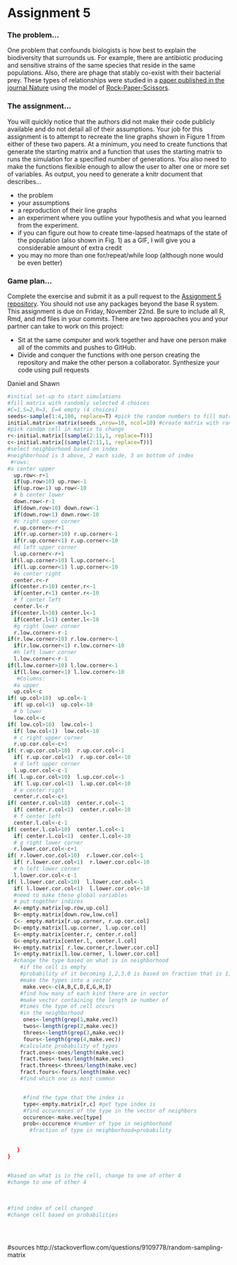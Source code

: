 Assignment 5
============

### The problem...
One problem that confounds biologists is how best to explain the
biodiversity that surrounds us.  For example, there are antibiotic producing
and sensitive strains of the same species that reside in the same
populations.  Also, there are phage that stably co-exist with their
bacterial prey.  These types of relationships were studied in a [paper published
in the journal Nature](http://www.nature.com/nature/journal/v418/n6894/full/nature00823.html) using the model of [Rock-Paper-Scissors](http://en.wikipedia.org/wiki/Rock-paper-scissors).

### The assignment...
You will quickly notice that the authors did not make their code publicly
available and do not detail all of their assumptions. Your job for this
assignment is to attempt to recreate the line graphs shown in Figure 1 from
either of these two papers.  At a minimum, you need to create functions that
generate the starting matrix and a function that uses the starting matrix to
runs the simulation for a specified number of generations.  You also need to
make the functions flexible enough to allow the user to alter one or more set of
variables. As output, you need to generate a knitr document that describes...

* the problem
* your assumptions
* a reproduction of their line graphs
* an experiment where you outline your hypothesis and what you learned from the experiment.
* if you can figure out how to create time-lapsed heatmaps of the state of the
population (also shown in Fig. 1) as a GIF, I will give you a considerable
amount of extra credit
* you may no more than one for/repeat/while loop (although none would be even better)

### Game plan...
Complete the exercise and submit it as a pull request to the [Assignment 5 repository](https://github.com/microbialinformatics/assignment05). You should not use any packages beyond the base R system. This assignment is due on Friday, November 22nd. Be sure to include all R, Rmd, and md files in your commits. There are two approaches you and your partner can take to work on this project:

* Sit at the same computer and work together and have one person make all of the commits and pushes to GitHub.
* Divide and conquer the functions with one person creating the repository and make the other person a collaborator. Synthesize your code using pull requests


Daniel and Shawn 
```r
#initial set-up to start simulations
#fill matrix with randomly selected 4 choices
#C=1,S=2,R=3, E=4 empty (4 choices)
seeds<-sample(1:4,100, replace=T) #pick the random numbers to fill matrix
initial.matrix<-matrix(seeds ,nrow=10, ncol=10) #create matrix with random numbers
#pick random cell in matrix to change
r<-initial.matrix[(sample(2:11,1, replace=T))]
c<-initial.matrix[(sample(2:11,1, replace=T))]
#select neighborhood based on index
#neighborhood is 3 above, 2 each side, 3 on bottom of index
 #rows:
#a center upper
  up.row<-r+1
  if(up.row>10) up.row<-1
  if(up.row<1) up.row<-10
  # b center lower
  down.row<-r-1
  if(down.row>10) down.row<-1
  if(down.row<1) down.row<-10
  #c right upper corner
  r.up.corner<-r+1
  if(r.up.corner>10) r.up.corner<-1
  if(r.up.corner<1) r.up.corner<-10
  #d left upper corner
  l.up.corner<-r+1
 if(l.up.corner>10) l.up.corner<-1
  if(l.up.corner<1) l.up.corner<-10
  #e center right
  center.r<-r
 if(center.r>10) center.r<-1
  if(center.r<1) center.r<-10
  # f center left
  center.l<-r
 if(center.l>10) center.l<-1
  if(center.l<1) center.l<-10
  #g right lower corner
  r.low.corner<-r-1
if(r.low.corner>10) r.low.corner<-1
  if(r.low.corner<1) r.low.corner<-10
  #h left lower corner 
  l.low.corner<-r-1
if(l.low.corner>10) l.low.corner<-1
  if(l.low.corner<1) l.low.corner<-10
   #Columns:
  #a upper
  up.col<-c
if( up.col>10)  up.col<-1
  if( up.col<1)  up.col<-10
  # b lower
  low.col<-c
if( low.col>10)  low.col<-1
  if( low.col<1)  low.col<-10
  # c right upper corner
  r.up.cor.col<-c+1
if( r.up.cor.col>10)  r.up.cor.col<-1
  if( r.up.cor.col<1)  r.up.cor.col<-10
  # d left upper corner
  l.up.cor.col<-c-1
if( l.up.cor.col>10)  l.up.cor.col<-1
  if( l.up.cor.col<1)  l.up.cor.col<-10
  # e center right
  center.r.col<-c+1
if( center.r.col>10)  center.r.col<-1
  if( center.r.col<1)  center.r.col<-10
  # f center left
  center.l.col<-c-1
if( center.l.col>10)  center.l.col<-1
  if( center.l.col<1)  center.l.col<-10
  # g right lower corner
  r.lower.cor.col<-c+1
if( r.lower.cor.col>10)  r.lower.cor.col<-1
  if( r.lower.cor.col<1)  r.lower.cor.col<-10
  # h left lower corner 
  l.lower.cor.col<-c-1
if( l.lower.cor.col>10)  l.lower.cor.col<-1
  if( l.lower.cor.col<1)  l.lower.cor.col<-10
  #need to make these global variables
  # put together indices
  A<-empty.matrix[up.row,up.col]
  B<-empty.matrix[down.row,low.col]
  C<- empty.matrix[r.up.corner, r.up.cor.col]
  D<-empty.matrix[l.up.corner, l.up.cor.col]
  E<-empty.matrix[center.r, center.r.col]
  G<-empty.matrix[center.l, center.l.col]
  H<-empty.matrix[ r.low.corner,r.lower.cor.col]
  I<-empty.matrix[l.low.corner, l.lower.cor.col]
  #change the type based on what is in neighborhood
    #if the cell is empty
    #probability of it becoming 1,2,3,0 is based on fraction that is 1,2,3,0
    #make the types into a vector
     make.vec<-c(A,B,C,D,E,G,H,I)
    #find how many of each kind there are in vector
    #make vector containing the length ie number of 
    #times the type of cell occurs          
    #in the neighborhood
     ones<-length(grep(1,make.vec))
     twos<-length(grep(2,make.vec))
     threes<-length(grep(3,make.vec))
     fours<-length(grep(4,make.vec))
    #calculate probability of types
    fract.ones<-ones/length(make.vec)
    fract.twos<-twos/length(make.vec)
    fract.threes<-threes/length(make.vec)
    fract.fours<-fours/length(make.vec)
    #find which one is most common


     #find the type that the index is
     type<-empty.matrix[r,c] #get type index is
     #find occurences of the type in the vector of neighbors
     occurence<-make.vec[type]
     prob<-occurence #number of type in neighborhood
       #fraction of type in neighborhood=probability
       
    
   }
}


#based on what is in the cell, change to one of other 4
#change to one of other 4 
                             
                             
                             
#find index of cell changed
#change cell based on probabilities
                 




```
#sources
http://stackoverflow.com/questions/9109778/random-sampling-matrix
